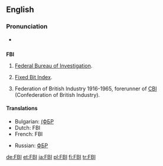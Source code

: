 ==English==

===Pronunciation===
*{{IPA|/'ɛfbijaɪ/}}

==={{initialism}}===
'''FBI'''

# {{US}} [[Federal Bureau of Investigation]].
# [[Fixed Bit Index]].
# {{UK}} Federation of British Industry 1916-1965, forerunner of [[CBI]] (Confederation of British Industry).

====Translations====
{{trans-top|Federal Bureau of Investigation}}
*Bulgarian: [[(ФБР]]
*Dutch: FBI {{m}}
*French: FBI {{m}}
{{trans-mid}}
*Russian: [[ФБР]]
{{trans-bottom}}

[[de:FBI]]
[[et:FBI]]
[[ja:FBI]]
[[pl:FBI]]
[[fi:FBI]]
[[tr:FBI]]